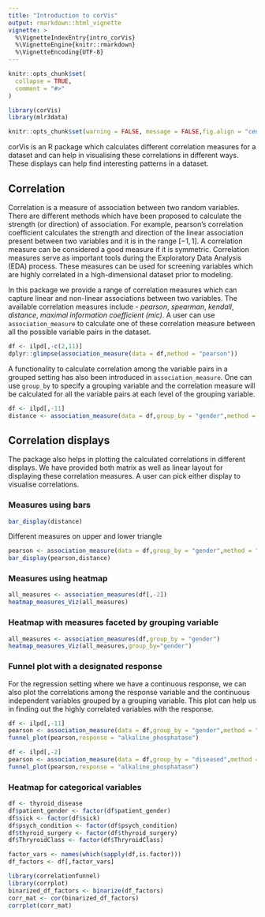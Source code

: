 ```yaml
---
title: "Introduction to corVis"
output: rmarkdown::html_vignette
vignette: >
  %\VignetteIndexEntry{intro_corVis}
  %\VignetteEngine{knitr::rmarkdown}
  %\VignetteEncoding{UTF-8}
---
```


```r
knitr::opts_chunk$set(
  collapse = TRUE,
  comment = "#>"
)
```

```r
library(corVis)
library(mlr3data)
```


```r
knitr::opts_chunk$set(warning = FALSE, message = FALSE,fig.align = "center",fig.height = 10,fig.width = 10)
```

corVis is an R package which calculates different correlation measures for a dataset and can help in visualising these correlations in different ways. These displays can help find interesting patterns in a dataset.

## Correlation

Correlation is a measure of association between two random variables. There are different methods which have been proposed to calculate the strength (or direction) of association. For example, pearson's correlation coefficient calculates the strength and direction of the linear association present between two variables and it is in the range $[-1,1]$. A correlation measure can be considered a good measure if it is symmetric. Correlation measures serve as important tools during the Exploratory Data Analysis (EDA) process. These measures can be used for screening variables which are highly correlated in a high-dimensional dataset prior to modeling.

In this package we provide a range of correlation measures which can capture linear and non-linear associations between two variables. The available correlation measures include - *pearson*, *spearman*, *kendall*, *distance*, *maximal information coefficient (mic)*. A user can use `association_measure` to calculate one of these correlation measure between all the possible variable pairs in the dataset. 

```r
df <- ilpd[,-c(2,11)]
dplyr::glimpse(association_measure(data = df,method = "pearson"))
```

A functionality to calculate correlation among the variable pairs in a grouped setting has also been introduced in  `association_measure`. One can use `group_by` to specify a grouping variable and the correlation measure will be calculated for all the variable pairs at each level of the grouping variable. 

```r
df <- ilpd[,-11]
distance <- association_measure(data = df,group_by = "gender",method = "distance")
```

## Correlation displays

The package also helps in plotting the calculated correlations in different displays. We have provided both matrix as well as linear layout for displaying these correlation measures. A user can pick either display to visualise correlations.

### Measures using bars
```r
bar_display(distance)
```

Different measures on upper and lower triangle
```r
pearson <- association_measure(data = df,group_by = "gender",method = "pearson")
bar_display(pearson,distance)
```

### Measures using heatmap
```r
all_measures <- association_measures(df[,-2])
heatmap_measures_Viz(all_measures)
```


### Heatmap with measures faceted by grouping variable
```r
all_measures <- association_measures(df,group_by = "gender")
heatmap_measures_Viz(all_measures,group_by="gender")
```


### Funnel plot with a designated response
For the regression setting where we have a continuous response, we can also plot the correlations among the response variable and the continuous independent variables grouped by a grouping variable. This plot can help us in finding out the highly correlated variables with the response.

```r
df <- ilpd[,-11]
pearson <- association_measure(data = df,group_by = "gender",method = "pearson")
funnel_plot(pearson,response = "alkaline_phosphatase")

```

```r
df <- ilpd[,-2]
pearson <- association_measure(data = df,group_by = "diseased",method = "pearson")
funnel_plot(pearson,response = "alkaline_phosphatase")
```


### Heatmap for categorical variables
```r
df <- thyroid_disease
df$patient_gender <- factor(df$patient_gender)
df$sick <- factor(df$sick)
df$psych_condition <- factor(df$psych_condition)
df$thyroid_surgery <- factor(df$thyroid_surgery)
df$ThryroidClass <- factor(df$ThryroidClass)

factor_vars <- names(which(sapply(df,is.factor)))
df_factors <- df[,factor_vars]

library(correlationfunnel)
library(corrplot)
binarized_df_factors <- binarize(df_factors)
corr_mat <- cor(binarized_df_factors)
corrplot(corr_mat)
```

